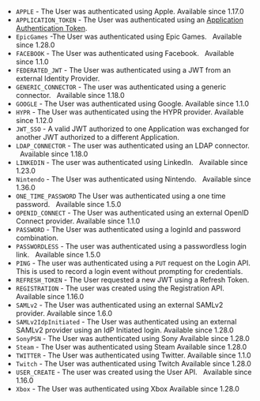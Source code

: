 * `APPLE` - The User was authenticated using Apple. <span class="text-green-500">Available since 1.17.0</span>
* `APPLICATION_TOKEN` - The User was authenticated using an [Application Authentication Token](/docs/lifecycle/authenticate-users/application-authentication-tokens).
* `EpicGames` -The User was authenticated using Epic Games. &nbsp; <span class="text-green-500">Available since 1.28.0</span>
* `FACEBOOK` - The User was authenticated using Facebook. &nbsp; <span class="text-green-500">Available since 1.1.0</span>
* `FEDERATED_JWT` - The User was authenticated using a JWT from an external Identity Provider.
* `GENERIC_CONNECTOR` - The user was authenticated using a generic connector.  &nbsp; <span class="text-green-500">Available since 1.18.0</span>
* `GOOGLE` - The User was authenticated using Google. <span class="text-green-500">Available since 1.1.0</span>
* `HYPR` - The User was authenticated using the HYPR provider. <span class="text-green-500">Available since 1.12.0</span>
* `JWT_SSO` - A valid JWT authorized to one Application was exchanged for another JWT authorized to a different Application.
* `LDAP_CONNECTOR` -  The user was authenticated using an LDAP connector.  &nbsp; <span class="text-green-500">Available since 1.18.0</span>
* `LINKEDIN` -  The user was authenticated using LinkedIn.  &nbsp; <span class="text-green-500">Available since 1.23.0</span>
* `Nintendo` - The User was authenticated using Nintendo. &nbsp; <span class="text-green-500">Available since 1.36.0</span>
* `ONE_TIME_PASSWORD` The User was authenticated using a one time password. &nbsp; <span class="text-green-500">Available since 1.5.0</span>
* `OPENID_CONNECT` - The User was authenticated using an external OpenID Connect provider. <span class="text-green-500">Available since 1.1.0</span>
* `PASSWORD` - The User was authenticated using a loginId and password combination.
* `PASSWORDLESS` - The user was authenticated using a passwordless login link. &nbsp; <span class="text-green-500">Available since 1.5.0</span>
* `PING` - The user was authenticated using a `PUT` request on the Login API. This is used to record a login event without prompting for credentials.
* `REFRESH_TOKEN` - The User requested a new JWT using a Refresh Token.
* `REGISTRATION` - The user was created using the Registration API.  &nbsp; <span class="text-green-500">Available since 1.16.0</span>
* `SAMLv2` - The User was authenticated using an external SAMLv2 provider. <span class="text-green-500">Available since 1.6.0</span>
* `SAMLv2IdpInitiated` - The User was authenticated using an external SAMLv2 provider using an IdP Initiated login. <span class="text-green-500">Available since 1.28.0</span>
* `SonyPSN` - The User was authenticated using Sony <span class="text-green-500">Available since 1.28.0</span>
* `Steam` - The User was authenticated using Steam <span class="text-green-500">Available since 1.28.0</span>
* `TWITTER` - The User was authenticated using Twitter. <span class="text-green-500">Available since 1.1.0</span>
* `Twitch` - The User was authenticated using Twitch <span class="text-green-500">Available since 1.28.0</span>
* `USER_CREATE` - The user was created using the User API. &nbsp; <span class="text-green-500">Available since 1.16.0</span>
* `Xbox` - The User was authenticated using Xbox <span class="text-green-500">Available since 1.28.0</span>
